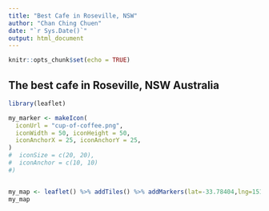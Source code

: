 ```yaml
---
title: "Best Cafe in Roseville, NSW"
author: "Chan Ching Chuen"
date: "`r Sys.Date()`"
output: html_document
---
```


```r
knitr::opts_chunk$set(echo = TRUE)
```

## The best cafe in Roseville, NSW Australia


```r
library(leaflet)

my_marker <- makeIcon(
  iconUrl = "cup-of-coffee.png",
  iconWidth = 50, iconHeight = 50,
  iconAnchorX = 25, iconAnchorY = 25,
)
#  iconSize = c(20, 20),
#  iconAnchor = c(10, 10)
#)


my_map <- leaflet() %>% addTiles() %>% addMarkers(lat=-33.78404,lng=151.17863, popup = "Calibrate Coffee",icon = my_marker)
my_map

```

